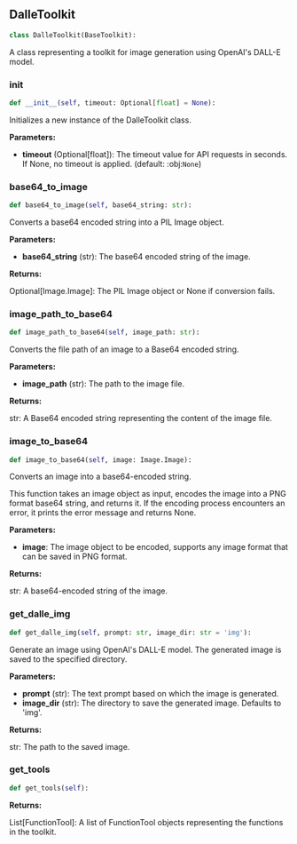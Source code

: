 <a id="camel.toolkits.dalle_toolkit"></a>

<a id="camel.toolkits.dalle_toolkit.DalleToolkit"></a>

## DalleToolkit

```python
class DalleToolkit(BaseToolkit):
```

A class representing a toolkit for image generation using OpenAI's
DALL-E model.

<a id="camel.toolkits.dalle_toolkit.DalleToolkit.__init__"></a>

### __init__

```python
def __init__(self, timeout: Optional[float] = None):
```

Initializes a new instance of the DalleToolkit class.

**Parameters:**

- **timeout** (Optional[float]): The timeout value for API requests in seconds. If None, no timeout is applied. (default: :obj:`None`)

<a id="camel.toolkits.dalle_toolkit.DalleToolkit.base64_to_image"></a>

### base64_to_image

```python
def base64_to_image(self, base64_string: str):
```

Converts a base64 encoded string into a PIL Image object.

**Parameters:**

- **base64_string** (str): The base64 encoded string of the image.

**Returns:**

  Optional[Image.Image]: The PIL Image object or None if conversion
fails.

<a id="camel.toolkits.dalle_toolkit.DalleToolkit.image_path_to_base64"></a>

### image_path_to_base64

```python
def image_path_to_base64(self, image_path: str):
```

Converts the file path of an image to a Base64 encoded string.

**Parameters:**

- **image_path** (str): The path to the image file.

**Returns:**

  str: A Base64 encoded string representing the content of the image
file.

<a id="camel.toolkits.dalle_toolkit.DalleToolkit.image_to_base64"></a>

### image_to_base64

```python
def image_to_base64(self, image: Image.Image):
```

Converts an image into a base64-encoded string.

This function takes an image object as input, encodes the image into a
PNG format base64 string, and returns it.
If the encoding process encounters an error, it prints the error
message and returns None.

**Parameters:**

- **image**: The image object to be encoded, supports any image format that can be saved in PNG format.

**Returns:**

  str: A base64-encoded string of the image.

<a id="camel.toolkits.dalle_toolkit.DalleToolkit.get_dalle_img"></a>

### get_dalle_img

```python
def get_dalle_img(self, prompt: str, image_dir: str = 'img'):
```

Generate an image using OpenAI's DALL-E model.
The generated image is saved to the specified directory.

**Parameters:**

- **prompt** (str): The text prompt based on which the image is generated.
- **image_dir** (str): The directory to save the generated image. Defaults to 'img'.

**Returns:**

  str: The path to the saved image.

<a id="camel.toolkits.dalle_toolkit.DalleToolkit.get_tools"></a>

### get_tools

```python
def get_tools(self):
```

**Returns:**

  List[FunctionTool]: A list of FunctionTool objects
representing the functions in the toolkit.
